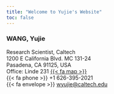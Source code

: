 ```yaml
---
title: "Welcome to Yujie's Website"
toc: false
---
```


### WANG, Yujie
Research Scientist, Caltech \
1200 E California Blvd. MC 131-24 \
Pasadena, CA 91125, USA \
Office: Linde 231 [{{< fa map >}}](https://lindecenter.caltech.edu/about/contact-us) \
{{< fa phone >}} +1 626-395-2021 \
{{< fa envelope >}} [wyujie@caltech.edu](mailto:wyujie@caltech.edu)
